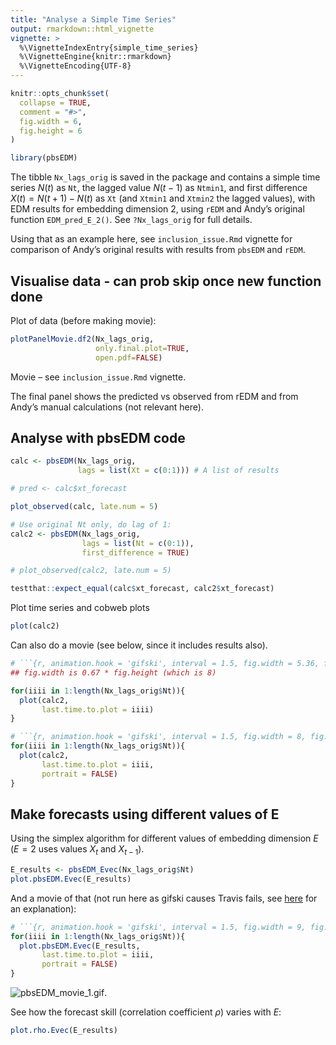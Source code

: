 ```yaml
---
title: "Analyse a Simple Time Series"
output: rmarkdown::html_vignette
vignette: >
  %\VignetteIndexEntry{simple_time_series}
  %\VignetteEngine{knitr::rmarkdown}
  %\VignetteEncoding{UTF-8}
---
```


```r
knitr::opts_chunk$set(
  collapse = TRUE,
  comment = "#>",
  fig.width = 6,
  fig.height = 6
)
```

```r
library(pbsEDM)
```

The tibble `Nx_lags_orig` is saved in the package and contains a simple time
series $N(t)$ as `Nt`, the lagged value $N(t-1)$ as `Ntmin1`, and first difference
$X(t) = N(t+1) - N(t)$ as `Xt` (and `Xtmin1` and `Xtmin2` the lagged values),
with EDM results for embedding dimension 2, using `rEDM` and Andy's original
function `EDM_pred_E_2()`. See `?Nx_lags_orig` for full details.

Using that as an example here, see `inclusion_issue.Rmd` vignette for comparison
of Andy's original results with results from `pbsEDM` and `rEDM`.

## Visualise data - can prob skip once new function done

Plot of data (before making movie):
```r
plotPanelMovie.df2(Nx_lags_orig,
                   only.final.plot=TRUE,
                   open.pdf=FALSE)
```

Movie -- see `inclusion_issue.Rmd` vignette.

The final panel shows the predicted vs observed from rEDM and from Andy's manual
calculations (not relevant here).

## Analyse with pbsEDM code

```r
calc <- pbsEDM(Nx_lags_orig,
               lags = list(Xt = c(0:1))) # A list of results

# pred <- calc$xt_forecast

plot_observed(calc, late.num = 5)
```

```r
# Use original Nt only, do lag of 1:
calc2 <- pbsEDM(Nx_lags_orig,
                lags = list(Nt = c(0:1)),
                first_difference = TRUE)

# plot_observed(calc2, late.num = 5)

testthat::expect_equal(calc$xt_forecast, calc2$xt_forecast)
```

Plot time series and cobweb plots

```r
plot(calc2)
```

Can also do a movie (see below, since it includes results also).

```r
# ```{r, animation.hook = 'gifski', interval = 1.5, fig.width = 5.36, fig.height = 8}
## fig.width is 0.67 * fig.height (which is 8)

for(iiii in 1:length(Nx_lags_orig$Nt)){
  plot(calc2,
       last.time.to.plot = iiii)
}
```

<!--
And again in landscape mode (for presentations):-->
```r
# ```{r, animation.hook = 'gifski', interval = 1.5, fig.width = 8, fig.height = 5.36}
for(iiii in 1:length(Nx_lags_orig$Nt)){
  plot(calc2,
       last.time.to.plot = iiii,
       portrait = FALSE)
}
```


## Make forecasts using different values of E

Using the simplex algorithm for different values of embedding dimension $E$
($E=2$ uses values $X_t$ and $X_{t-1}$).
```r
E_results <- pbsEDM_Evec(Nx_lags_orig$Nt)
plot.pbsEDM.Evec(E_results)
```

And a movie of that (not run here as gifski causes Travis fails, see [here](https://htmlpreview.github.io/?https://raw.githubusercontent.com/andrew-edwards/sizeSpectra/master/doc/MEPS_IBTS_recommend.html) for an explanation):
<!-- # made width 9 not 8 to see axis labels better-->
```r
# ```{r, animation.hook = 'gifski', interval = 1.5, fig.width = 9, fig.height = 5.36}
for(iiii in 1:length(Nx_lags_orig$Nt)){
  plot.pbsEDM.Evec(E_results,
       last.time.to.plot = iiii,
       portrait = FALSE)
}
```

![pbsEDM_movie_1.gif](pbsEDM_movie_1.gif).

See how the forecast skill (correlation coefficient $\rho$) varies with $E$:
```r
plot.rho.Evec(E_results)
```
